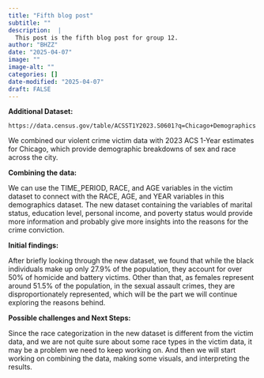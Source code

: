 ```yaml
---
title: "Fifth blog post"
subtitle: ""
description:  |
  This post is the fifth blog post for group 12.
author: "BHZZ"
date: "2025-04-07"
image: ""
image-alt: ""
categories: []
date-modified: "2025-04-07"
draft: FALSE
---
```


**Additional Dataset:**

    https://data.census.gov/table/ACSST1Y2023.S0601?q=Chicago+Demographics

We combined our violent crime victim data with 2023 ACS 1-Year estimates for Chicago, which provide demographic breakdowns of sex and race across the city.

**Combining the data:**

We can use the TIME_PERIOD, RACE, and AGE variables in the victim dataset to connect with the RACE, AGE, and YEAR variables in this demographics dataset. The new dataset containing the variables of marital status, education level, personal income, and poverty status would provide more information and probably give more insights into the reasons for the crime conviction.

**Initial findings:**

After briefly looking through the new dataset, we found that while the black individuals make up only 27.9% of the population, they account for over 50% of homicide and battery victims. Other than that, as females represent around 51.5% of the population, in the sexual assault crimes, they are disproportionately represented, which will be the part we will continue exploring the reasons behind. 

**Possible challenges and Next Steps:**

Since the race categorization in the new dataset is different from the victim data, and we are not quite sure about some race types in the victim data, it may be a problem we need to keep working on. 
And then we will start working on combining the data, making some visuals, and interpreting the results. 
